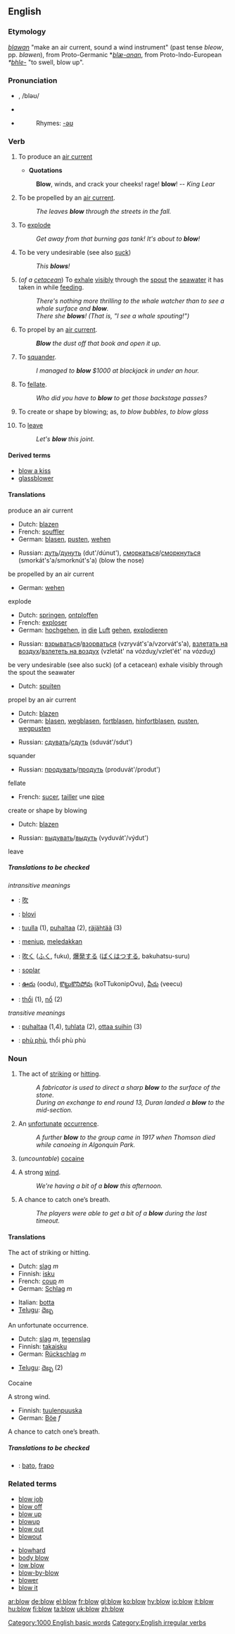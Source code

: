 ==English==

[[Category:1000 English basic words]]
===Etymology===
{{OE.}} ''[[blawan]]'' "make an air current, sound a wind instrument" (past tense ''bleow'', pp. ''blawen''), from Proto-Germanic *''[[blæ-anan]]'', from Proto-Indo-European ''*[[bhle-]]'' "to swell, blow up".

===Pronunciation===
*{{IPA|/blɔʊ/}}, /bləʊ/
*{{SAMPA|/'blOU/}}
*{{audio|en-us-blow.ogg|Audio (US)}}
*:Rhymes: [[Rhymes:English:-əʊ|-əʊ]]

===Verb===
[[Category:English irregular verbs]]
{{en-verb|blows|blowing|blew|blown}}

#{{intransitive}} To produce an [[air current]]
#*'''Quotations'''
#:'''Blow''', winds, and crack your cheeks! rage! '''blow'''! -- ''King Lear''
#{{intransitive}} To be propelled by an [[air current]].
#:''The leaves '''blow''' through the streets in the fall.''
#{{intransitive}} To [[explode]]
#:''Get away from that burning gas tank!  It's about to '''blow'''!''
#{{intransitive}} {{slang}} To be very undesirable (see also [[suck]])
#:''This '''blows'''!''
#{{intransitive}} (''of a [[cetacean]]'') To [[exhale]] [[visibly]] through the [[spout]] the [[seawater]] it has taken in while [[feeding]].
#:''There's nothing more thrilling to the whale watcher than to see a whale surface and '''blow'''.''
#:''There she '''blows'''! (That is, "I see a whale spouting!")''
#{{transitive}} To propel by an [[air current]].
#:'''''Blow''' the dust off that book and open it up.''
#{{transitive}} To [[squander]].
#:''I managed to '''blow''' $1000 at blackjack in under an hour.''
#{{transitive}} {{vulgar}} To [[fellate]].
#:''Who did you have to '''blow''' to get those backstage passes?''
#{{transitive}} To create or shape by blowing; as, ''to blow bubbles'', ''to blow glass''
#{{transitive}} To [[leave]]
#:''Let's '''blow''' this joint.''

====Derived terms====
*[[blow a kiss]]
*[[glassblower]]

====Translations====
produce an air current 
{{top}}
*Dutch: [[blazen]]
*French: [[souffler]]
*German: [[blasen]], [[pusten]], [[wehen]]
{{mid}}
*Russian: [[дуть]]/[[дунуть]] (dut'/dúnut'), [[сморкаться]]/[[сморкнуться]] (smorkát's'a/smorknút's'a) (blow the nose)
{{bottom}}
be propelled by an air current
{{top}}
*German: [[wehen]] 
{{mid}}
{{bottom}}
explode <!--3-->
{{top}}
*Dutch: [[springen]], [[ontploffen]]
*French: [[exploser]]
*German: [[hochgehen]], [[in]] [[die]] [[Luft]] [[gehen]], [[explodieren]]
{{mid}}
*Russian: [[взрываться]]/[[взорваться]] (vzryvát's'a/vzorvát's'a), [[взлетать на воздух]]/[[взлететь на воздух]] (vzletát' na vózduχ/vzlet'ét' na vózduχ)
{{bottom}}
be very undesirable (see also suck) <!--4-->
{{top}}
{{mid}}
{{bottom}}
(of a cetacean) exhale visibly through the spout the seawater <!--5-->
{{top}}
*Dutch: [[spuiten]]
{{mid}}
{{bottom}}
propel by an air current <!--6-->
{{top}}
*Dutch: [[blazen]]
*German: [[blasen]], [[wegblasen]], [[fortblasen]], [[hinfortblasen]], [[pusten]], [[wegpusten]]
{{mid}}
*Russian: [[сдувать]]/[[сдуть]] (sduvát'/sdut')
{{bottom}}
squander <!--7-->
{{top}}
{{mid}}
*Russian: [[продувать]]/[[продуть]] (produvát'/produt')
{{bottom}}
fellate <!--8-->
{{top}}
*French: [[sucer]], [[tailler]] une [[pipe]]
{{mid}}
{{bottom}}
create or shape by blowing <!--9-->
{{top}}
*Dutch: [[blazen]]
{{mid}}
*Russian: [[выдувать]]/[[выдуть]] (vyduvát'/výdut')
{{bottom}}
leave <!--10-->
{{top}}
{{mid}}
{{bottom}}

=====Translations to be checked=====
{{checktrans}}
''intransitive meanings''

*{{ttbc|Chinese}}: [[吹]]
*{{ttbc|Esperanto}}: [[blovi]]
*{{ttbc|Finnish}}: [[tuulla]] (1), [[puhaltaa]] (2), [[räjähtää]] (3)
*{{ttbc|Indonesian}}: [[tiup|meniup]], [[ledak|meledakkan]]
*{{ttbc|Japanese}}: [[吹く]] ([[ふく]], fuku), [[爆発]]する ([[ばくはつ]]する, bakuhatsu-suru)
*{{ttbc|Spanish}}: [[soplar]]
*{{ttbc|Telugu}}: [[ఊదు]] (oodu), [[కొట్టుకొనిపోవు]] (koTTukonipOvu), [[వీచు]] (veecu)
*{{ttbc|Vietnamese}}: [[thổi]] (1), [[nổ]] (2)

''transitive meanings''

*{{ttbc|Finnish}}: [[puhaltaa]] (1,4), [[tuhlata]] (2), [[ottaa suihin]] (3)
*{{ttbc|Vietnamese}}: [[phù phù]], thổi phù phù

===Noun===
{{en-noun}}

# The act of [[striking]] or [[hit]]ting.
#:''A fabricator is used to direct a sharp '''blow''' to the surface of the stone.''
#:''During an exchange to end round 13, Duran landed a '''blow''' to the mid-section.''
# An [[unfortunate]] [[occurrence]].
#:''A further '''blow''' to the group came in 1917 when Thomson died while canoeing in Algonquin Park.''
# {{slang}} (''uncountable'') [[cocaine]]
# A strong [[wind]].
#:''We're having a bit of a '''blow''' this afternoon.''
# {{colloquial}} A chance to catch one’s breath.
#:''The players were able to get a bit of a '''blow''' during the last timeout.''

====Translations====
;The act of striking or hitting.
{{top}}
*Dutch: [[slag]] ''m''
*Finnish: [[isku]]
*French: [[coup]] ''m''
*German: [[Schlag]] ''m''
{{mid}}
*Italian: [[botta]] {{f}}
*[[Telugu]]: [[దెబ్బ]]
{{bottom}}

;An unfortunate occurrence.
{{top}}
*Dutch: [[slag]] ''m'', [[tegenslag]] {{m}}
*Finnish: [[takaisku]]
*German: [[Rückschlag]] ''m''
{{mid}}
*[[Telugu]]: [[దెబ్బ]] (2)
{{bottom}}

;Cocaine
{{top}}
{{mid}}
{{bottom}}

;A strong wind.
{{top}}
*Finnish: [[tuulenpuuska]]
*German: [[Böe]] ''f''
{{mid}}
{{bottom}}

;A chance to catch one’s breath.
{{top}}
{{mid}}
{{bottom}}

=====Translations to be checked=====
{{checktrans}}
*{{ttbc|Esperanto}}: [[bato]], [[frapo]]

===Related terms===
{{top}}
*[[blow job]]
*[[blow off]]
*[[blow up]]
*[[blowup]]
*[[blow out]]
*[[blowout]]
{{mid}}
*[[blowhard]]
*[[body blow]]
*[[low blow]]
*[[blow-by-blow]]
*[[blower]]
*[[blow it]]
{{bottom}}

[[ar:blow]]
[[de:blow]]
[[el:blow]]
[[fr:blow]]
[[gl:blow]]
[[ko:blow]]
[[hy:blow]]
[[io:blow]]
[[it:blow]]
[[hu:blow]]
[[fi:blow]]
[[ta:blow]]
[[uk:blow]]
[[zh:blow]]